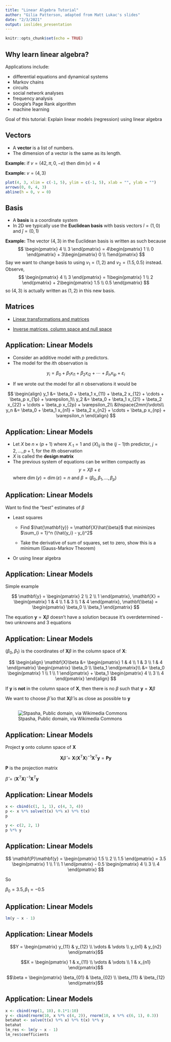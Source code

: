 ```yaml
---
title: "Linear Algebra Tutorial"
author: "Gilia Patterson, adapted from Matt Lukac's slides"
date: "2/3/2021"
output: ioslides_presentation
---
```


```r
knitr::opts_chunk$set(echo = TRUE)
```

## Why learn linear algebra?

Applications include:

- differential equations and dynamical systems
- Markov chains
- circuits
- social network analyses
- frequency analysis
- Google's Page Rank algorithm
- machine learning

Goal of this tutorial: Explain linear models (regression) using linear algebra

## Vectors

- A **vector** is a list of numbers.
- The dimension of a vector is the same as its length.
  
**Example:** if $v = (42, \pi, 0, -e)$ then $\dim(v) = 4$ 

**Example:** $v = (4, 3)$

```r
plot(4, 3, xlim = c(-1, 5), ylim = c(-1, 5), xlab = "", ylab = "")
arrows(0, 0, 4, 3)
abline(h = 0, v = 0)
```

## Basis
- A **basis** is a coordinate system
- In 2D we typically use the **Euclidean basis** with basis vectors $\hat{i}=(1,0)$ and $\hat{j}=(0,1)$

**Example:** The vector $(4,3)$ in the Euclidean basis is written as such because 
$$
  \begin{pmatrix} 4 \\ 3 \end{pmatrix} = 4\begin{pmatrix} 1 \\ 0 \end{pmatrix} + 3\begin{pmatrix} 0 \\ 1\end{pmatrix}
$$
Say we want to change basis to using $v_1 = (1,2)$ and $v_2 = (1.5, 0.5)$ instead. Observe, 
$$
  \begin{pmatrix} 4 \\ 3 \end{pmatrix} = 1\begin{pmatrix} 1 \\ 2 \end{pmatrix} + 2\begin{pmatrix} 1.5 \\ 0.5 \end{pmatrix}
$$
so $(4,3)$ is actually written as $(1,2)$ in this new basis.

## Matrices

- [Linear transformations and matrices](https://www.youtube.com/watch?v=kYB8IZa5AuE&list=PLZHQObOWTQDPD3MizzM2xVFitgF8hE_ab&index=3)

- [Inverse matrices, column space and null space](https://www.youtube.com/watch?v=uQhTuRlWMxw&list=PLZHQObOWTQDPD3MizzM2xVFitgF8hE_ab&index=7)

## Application: Linear Models
- Consider an additive model with $p$ predictors.
- The model for the $i$th observation is

$$
  y_i = \beta_0 + \beta_1x_{i1} + \beta_2x_{i2} + \cdots + \beta_nx_{ip} + \varepsilon_i
$$

- If we wrote out the model for all $n$ observations it would be

$$
\begin{align}
  y_1 &= \beta_0 + \beta_1 x_{11} + \beta_2 x_{12} + \cdots + \beta_p x_{1p} + \varepsilon_1\\
  y_2 &= \beta_0 + \beta_1 x_{21} + \beta_2 x_{22} + \cdots + \beta_p x_{2p} + \varepsilon_2\\
  &\hspace{2mm}\vdots\\
  y_n &= \beta_0 + \beta_1 x_{n1} + \beta_2 x_{n2} + \cdots + \beta_p x_{np} + \varepsilon_n
\end{align}
$$

## Application: Linear Models
- Let $X$ be $n \times (p+1)$ where $X_{\cdot 1}=1$ and $(X)_{ij}$ is the $(j-1)$th predictor, $j = 2,\ldots,p+1$, for the $i$th observation 
- $X$ is called the **design matrix**
- The previous system of equations can be written compactly as 
$$
  y = X\beta + \varepsilon
$$
where $\dim(y) = \dim(\varepsilon) = n$ and $\beta = (\beta_0, \beta_1, \ldots, \beta_p)$


## Application: Linear Models

Want to find the "best" estimates of $\beta$

- Least squares

    - Find $\hat{\mathbf{y}} = \mathbf{X}\hat{\beta}$ that minimizes $\sum_{i = 1}^n (\hat{y_i} - y_i)^2$
    
    - Take the derivative of sum of squares, set to zero, show this is a minimum (Gauss-Markov Theorem)
    
- Or using linear algebra

## Application: Linear Models

Simple example

$$
  \mathbf{y} = \begin{pmatrix} 2 \\ 2 \\ 1 \end{pmatrix}, \mathbf{X} = \begin{pmatrix} 1 & 4 \\ 1 & 3 \\ 1 & 4 \end{pmatrix}, \mathbf{\beta} = \begin{pmatrix} \beta_0 \\ \beta_1 \end{pmatrix}
$$

The equation $\mathbf{y} = \mathbf{X}\beta$ doesn't have a solution because it's overdetermined - two unknowns and 3 equations

## Application: Linear Models

$(\beta_0, \beta_1)$ is the coordinates of $\mathbf{X}\beta$ in the column space of $\mathbf{X}$:

$$
\begin{align}
\mathbf{X}\beta &= \begin{pmatrix} 1 & 4 \\ 1 & 3 \\ 1 & 4 \end{pmatrix} \begin{pmatrix} \beta_0 \\ \beta_1 \end{pmatrix}\\
&= \beta_0 \begin{pmatrix} 1 \\ 1 \\ 1 \end{pmatrix} + \beta_1 \begin{pmatrix} 4 \\ 3 \\ 4 \end{pmatrix}
\end{align}
$$

If $\mathbf{y}$ is **not** in the column space of $\mathbf{X}$, then there is no $\beta$ such that $\mathbf{y} = \mathbf{X}\beta$

We want to choose $\hat{\beta}$ so that $\mathbf{X}\hat{\beta}$ is as close as possible to $\mathbf{y}$

## 

![Stpasha, Public domain, via Wikimedia Commons](OLS_geometric_interpretation.svg)

## Application: Linear Models

Project $\mathbf{y}$ onto column space of $\mathbf{X}$

$$\mathbf{X}\hat{\beta} = \mathbf{X}(\mathbf{X}^T \mathbf{X})^{-1} \mathbf{X}^T \mathbf{y} = \mathbf{P}\mathbf{y}$$

$\mathbf{P}$ is the projection matrix

$\hat{\beta} = (\mathbf{X}^T \mathbf{X})^{-1} \mathbf{X}^T \mathbf{y}$

## Application: Linear Models

```r
x <- cbind(c(1, 1, 1), c(4, 3, 4))
p <- x %*% solve(t(x) %*% x) %*% t(x)
p
```

```r
y <- c(2, 2, 1)
p %*% y
```

## Application: Linear Models

$$
\mathbf{P}\mathbf{y} = \begin{pmatrix} 1.5 \\ 2 \\ 1.5 \end{pmatrix} = 3.5 \begin{pmatrix} 1 \\ 1 \\ 1 \end{pmatrix} - 0.5 \begin{pmatrix} 4 \\ 3 \\ 4 \end{pmatrix}
$$

So

$\beta_0 = 3.5, \beta_1 = - 0.5$

## Application: Linear Models
```r
lm(y ~ x - 1)
```

## Application: Linear Models

$$Y = \begin{pmatrix} y_{11} & y_{12} \\ \vdots & \vdots \\ y_{n1} & y_{n2} \end{pmatrix}$$ 

$$X = \begin{pmatrix} 1 & x_{11} \\ \vdots & \vdots \\ 1 & x_{n1} \end{pmatrix}$$ 

$$\beta = \begin{pmatrix} \beta_{01} & \beta_{02} \\ \beta_{11} & \beta_{12}  \end{pmatrix}$$

## Application: Linear Models

```r
x <- cbind(rep(1, 10), 0.1*1:10)
y <- cbind(rnorm(10, x %*% c(4, 2)), rnorm(10, x %*% c(6, 1), 0.3))
betahat <- solve(t(x) %*% x) %*% t(x) %*% y
betahat
lm_res <- lm(y ~ x - 1)
lm_res$coefficients
```

